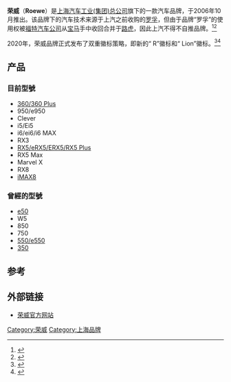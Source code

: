 {{noteTA
|1=zh-hans:罗孚; zh-hant:路華;
}}
'''荣威'''（'''Roewe'''）是[[上海汽车工业(集团)总公司|上海汽车工业(集团)总公司]]旗下的一款汽车品牌，于2006年10月推出。该品牌下的汽车技术来源于上汽之前收购的[[罗孚_(汽车品牌)|罗孚]]，但由于品牌“罗孚”的使用权被[[福特汽车公司|福特汽车公司]]从[[宝马|宝马]]手中收回合并于[[路虎|路虎]]，因此上汽不得不自推品牌。<ref>{{cite news |title=2006站在风口浪尖上的汽车掌舵人 |url=http://zqb.cyol.com/content/2006-12/28/content_1625576.htm |accessdate=2021-11-02 |work=中国青年报}}</ref><ref>{{cite news |title=为什么是它 聊聊中国品牌那些爆款车型【3】--汽车--人民网 |url=http://auto.people.com.cn/n1/2016/0809/c1005-28623240-3.html |accessdate=2021-11-02 |work=人民网}}</ref>

2020年，荣威品牌正式发布了双重徽标策略，即新的“ R”徽标和“ Lion”徽标。<ref>{{cite news |title=荣威狮标焕新升级 在这款车上我们先睹为快-新华网 |url=http://www.xinhuanet.com/auto/2020-04/28/c_1125917308.htm |accessdate=2021-11-02 |work=新华网}}</ref><ref>{{cite news |title=荣威：双徽标将我们推向高端 |url=https://auto.huanqiu.com/article/3ybqk7xic9Y |accessdate=2021-11-02 |work=环球网}}</ref>

==产品==
===目前型號===
*[[荣威360|360/360 Plus]]
*950/e950
*Clever
*i5/Ei5
*i6/ei6/i6 MAX
*RX3
*[[荣威RX5|RX5/eRX5/ERX5/RX5 Plus]]
*RX5 Max
*Marvel X
*RX8
*[[荣威iMAX8|iMAX8]]

===曾經的型號===
*[[荣威e50|e50]]
*W5
*850
*750
*[[荣威550|550/e550]]
*[[荣威350|350]]

==参考==
{{reflist}}

==外部链接==
*[http://www.roewe.com.cn 荣威官方网站] {{Wayback|url=http://www.roewe.com.cn/ |date=20200726132155 }}


{{SAIC Motor}}

[[Category:荣威|Category:荣威]]
[[Category:上海品牌|Category:上海品牌]]